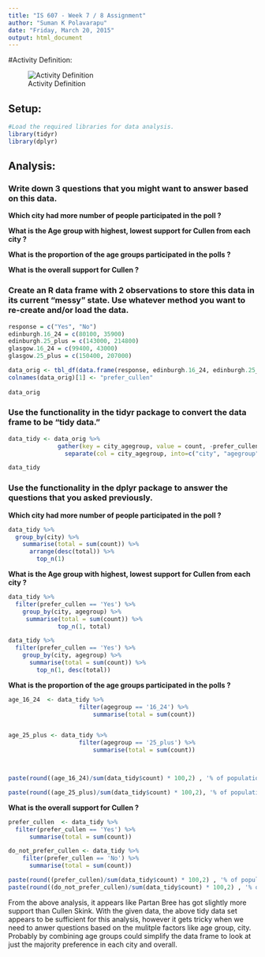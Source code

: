 ```yaml
---
title: "IS 607 - Week 7 / 8 Assignment"
author: "Suman K Polavarapu"
date: "Friday, March 20, 2015"
output: html_document
---
```


#Activity Definition:

![Activity Definition](ActivityDefinition.png)

## Setup:

```r
#Load the required libraries for data analysis.
library(tidyr)
library(dplyr)
```

## Analysis:

### Write down 3 questions that you might want to answer based on this data.

__Which city had more number of people participated in the poll ?__ 

__What is the Age group  with highest, lowest support for Cullen from each city ?__ 

__What is the proportion of the age groups participated in the polls ?__ 

__What is the overall support for Cullen ?__


### Create an R data frame with 2 observations to store this data in its current "messy" state. Use whatever method you want to re-create and/or load the data.

```r
response = c("Yes", "No")
edinburgh.16_24 = c(80100, 35900)
edinburgh.25_plus = c(143000, 214800)
glasgow.16_24 = c(99400, 43000)
glasgow.25_plus = c(150400, 207000)

data_orig <- tbl_df(data.frame(response, edinburgh.16_24, edinburgh.25_plus, glasgow.16_24, glasgow.25_plus))
colnames(data_orig)[1] <- "prefer_cullen"
 
data_orig
```


### Use the functionality in the tidyr package to convert the data frame to be "tidy data."

```r
data_tidy <- data_orig %>%
              gather(key = city_agegroup, value = count, -prefer_cullen) %>%
                separate(col = city_agegroup, into=c("city", "agegroup"), sep = "\\.")

data_tidy
```


### Use the functionality in the dplyr package to answer the questions that you asked previously.

__Which city had more number of people participated in the poll ?__ 

```r
data_tidy %>%
  group_by(city) %>%
    summarise(total = sum(count)) %>%
      arrange(desc(total)) %>%
        top_n(1) 

```


__What is the Age group  with highest, lowest support for Cullen from each city ?__ 

```r
data_tidy %>%
  filter(prefer_cullen == 'Yes') %>%
    group_by(city, agegroup) %>%
     summarise(total = sum(count)) %>%
              top_n(1, total) 

data_tidy %>%
  filter(prefer_cullen == 'Yes') %>%
    group_by(city, agegroup) %>%
      summarise(total = sum(count)) %>%
        top_n(1, desc(total))

```


__What is the proportion of the age groups participated in the polls ?__ 

```r
age_16_24  <- data_tidy %>%
                    filter(agegroup == '16_24') %>% 
                        summarise(total = sum(count))


age_25_plus <- data_tidy %>%
                    filter(agegroup == '25_plus') %>% 
                        summarise(total = sum(count))



paste(round((age_16_24)/sum(data_tidy$count) * 100,2) , '% of population is between 16 and 24')

paste(round((age_25_plus)/sum(data_tidy$count) * 100,2), '% of population is between 25 and above')

```


__What is the overall support for Cullen ?__

```r
prefer_cullen  <- data_tidy %>%
  filter(prefer_cullen == 'Yes') %>% 
      summarise(total = sum(count))

do_not_prefer_cullen <- data_tidy %>%
    filter(prefer_cullen == 'No') %>% 
      summarise(total = sum(count))

paste(round((prefer_cullen)/sum(data_tidy$count) * 100,2) , '% of population prefer Cullen')
paste(round((do_not_prefer_cullen)/sum(data_tidy$count) * 100,2) , '% of population do NOT prefer Cullen')

```


From the above analysis, it appears like Partan Bree has got slightly more support than Cullen Skink. With the given data, 
the above tidy data set appears to be sufficient for this analysis, however it gets tricky when we need to anwer questions 
based on the mulitple factors like age group, city. Probably by combining age groups could simplify the data frame to look 
at just the majority preference in each city and overall.

